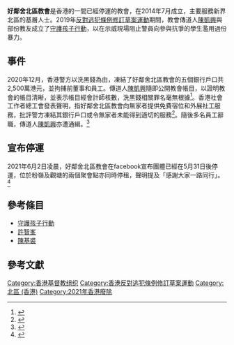 {{Refimprove|time=2020-12-11T01:21:28+00:00}}
'''好鄰舍北區教會'''是香港的一間已經停運的教會，在2014年7月成立，主要服務新界北區的基層人士。2019年[[反對逃犯條例修訂草案運動|反對逃犯條例修訂草案運動]]期間，教會傳道人[[陳凱興|陳凱興]]與部份教友成立了[[守護孩子行動|守護孩子行動]]，以在示威現場阻止警員向參與抗爭的學生濫用過份暴力。

==事件==
2020年12月，香港警方以洗黑錢為由，凍結了好鄰舍北區教會的五個銀行戶口共2,500萬港元，並拘捕前董事和員工。傳道人[[陳凱興|陳凱興]]隨即公開教會帳目，以證明教會的帳目清晰，並表示帳目經會計師核數，洗黑錢相關罪名毫無根據<ref>{{cite news |title=被警指控隱瞞 1,800 萬捐款　好鄰舍北區教會：帳目清晰　政權赤裸裸打壓 |url=https://www.thestandnews.com/politics/%E8%A2%AB%E8%AD%A6%E6%8C%87%E6%8E%A7%E9%9A%B1%E7%9E%9E-1-800-%E8%90%AC%E6%8D%90%E6%AC%BE-%E5%A5%BD%E9%84%B0%E8%88%8D%E5%8C%97%E5%8D%80%E6%95%99%E6%9C%83-%E5%B8%B3%E7%9B%AE%E6%B8%85%E6%99%B0-%E6%94%BF%E6%AC%8A%E8%B5%A4%E8%A3%B8%E8%A3%B8%E6%89%93%E5%A3%93/ |publisher=立場新聞 |date=2020-12-09 |accessdate=2020-12-10 |archive-date=2021-01-16 |archive-url=https://web.archive.org/web/20210116191855/https://www.thestandnews.com/politics/%E8%A2%AB%E8%AD%A6%E6%8C%87%E6%8E%A7%E9%9A%B1%E7%9E%9E-1-800-%E8%90%AC%E6%8D%90%E6%AC%BE-%E5%A5%BD%E9%84%B0%E8%88%8D%E5%8C%97%E5%8D%80%E6%95%99%E6%9C%83-%E5%B8%B3%E7%9B%AE%E6%B8%85%E6%99%B0-%E6%94%BF%E6%AC%8A%E8%B5%A4%E8%A3%B8%E8%A3%B8%E6%89%93%E5%A3%93/ |dead-url=no }}</ref>。香港社會工作者總工會發表聲明，指好鄰舍北區教會向無家者提供免費宿位和外展社工服務，批評警方凍結其銀行戶口或令無家者未能得到適切的服務<ref>{{Cite web|url=https://www.hk01.com/%E7%AA%81%E7%99%BC/559317/%E5%A5%BD%E9%84%B0%E8%88%8D%E5%8C%97%E5%8D%80%E6%95%99%E6%9C%83%E7%99%BC%E6%96%87%E6%96%A5%E8%AD%A6%E6%89%93%E5%A3%93-%E6%8C%87%E5%9C%98%E9%AB%94%E5%B8%B3%E7%9B%AE%E6%B8%85%E6%99%B0-%E7%84%A1%E6%87%BC%E5%B0%8D%E7%B0%BF%E5%85%AC%E5%A0%82|title=好鄰舍北區教會發文斥警打壓　指團體帳目清晰、無懼對簿公堂|date=2020-12-09|work=香港01|accessdate=2020-12-24|archive-date=2020-12-09|archive-url=https://web.archive.org/web/20201209021008/https://www.hk01.com/%E7%AA%81%E7%99%BC/559317/%E5%A5%BD%E9%84%B0%E8%88%8D%E5%8C%97%E5%8D%80%E6%95%99%E6%9C%83%E7%99%BC%E6%96%87%E6%96%A5%E8%AD%A6%E6%89%93%E5%A3%93-%E6%8C%87%E5%9C%98%E9%AB%94%E5%B8%B3%E7%9B%AE%E6%B8%85%E6%99%B0-%E7%84%A1%E6%87%BC%E5%B0%8D%E7%B0%BF%E5%85%AC%E5%A0%82|dead-url=no}}</ref>。隨後多名員工辭職，傳道人[[陳凱興|陳凱興]]亦遭通緝。<ref>{{cite news |title=好鄰舍北區教會宣布停運 創辦人陳凱興曾涉欺詐及洗黑錢被通緝 |url=https://hd.stheadline.com/news/realtime/hk/2088664/%E5%8D%B3%E6%99%82-%E6%B8%AF%E8%81%9E-%E5%A5%BD%E9%84%B0%E8%88%8D%E5%8C%97%E5%8D%80%E6%95%99%E6%9C%83%E5%AE%A3%E5%B8%83%E5%81%9C%E9%81%8B-%E5%89%B5%E8%BE%A6%E4%BA%BA%E9%99%B3%E5%87%B1%E8%88%88%E6%9B%BE%E6%B6%89%E6%AC%BA%E8%A9%90%E5%8F%8A%E6%B4%97%E9%BB%91%E9%8C%A2%E8%A2%AB%E9%80%9A%E7%B7%9D |accessdate=2021-06-13 |work=頭條日報 |date=2021-06-02 |archive-date=2021-06-13 |archive-url=https://web.archive.org/web/20210613010530/https://hd.stheadline.com/news/realtime/hk/2088664/%E5%8D%B3%E6%99%82-%E6%B8%AF%E8%81%9E-%E5%A5%BD%E9%84%B0%E8%88%8D%E5%8C%97%E5%8D%80%E6%95%99%E6%9C%83%E5%AE%A3%E5%B8%83%E5%81%9C%E9%81%8B-%E5%89%B5%E8%BE%A6%E4%BA%BA%E9%99%B3%E5%87%B1%E8%88%88%E6%9B%BE%E6%B6%89%E6%AC%BA%E8%A9%90%E5%8F%8A%E6%B4%97%E9%BB%91%E9%8C%A2%E8%A2%AB%E9%80%9A%E7%B7%9D |dead-url=no }}</ref>

==宣布停運==
2021年6月2日凌晨，好鄰舍北區教會在facebook宣布團體已經在5月31日後停運，位於粉嶺及觀塘的兩個聚會點亦同時停租，聲明提及「感謝大家一路同行」。<ref>{{cite news |title=好鄰舍北區教會宣布停運　「感謝大家一路同行」 |url=https://news.mingpao.com/ins/%E6%B8%AF%E8%81%9E/article/20210602/s00001/1622623786900/%E5%A5%BD%E9%84%B0%E8%88%8D%E5%8C%97%E5%8D%80%E6%95%99%E6%9C%83%E5%AE%A3%E5%B8%83%E5%81%9C%E9%81%8B-%E3%80%8C%E6%84%9F%E8%AC%9D%E5%A4%A7%E5%AE%B6%E4%B8%80%E8%B7%AF%E5%90%8C%E8%A1%8C%E3%80%8D |accessdate=2021-06-13 |work=明報 |date=2021-06-02 |archive-date=2021-06-13 |archive-url=https://web.archive.org/web/20210613005011/https://news.mingpao.com/ins/%E6%B8%AF%E8%81%9E/article/20210602/s00001/1622623786900/%E5%A5%BD%E9%84%B0%E8%88%8D%E5%8C%97%E5%8D%80%E6%95%99%E6%9C%83%E5%AE%A3%E5%B8%83%E5%81%9C%E9%81%8B-%E3%80%8C%E6%84%9F%E8%AC%9D%E5%A4%A7%E5%AE%B6%E4%B8%80%E8%B7%AF%E5%90%8C%E8%A1%8C%E3%80%8D |dead-url=no }}</ref>

==參考條目==
*[[守護孩子行動|守護孩子行動]]
*[[許智峯|許智峯]]
*[[陳基裘|陳基裘]]

==參考文獻==
{{reflist}}

[[Category:香港基督教组织|Category:香港基督教组织]]
[[Category:香港反對逃犯條例修訂草案運動|Category:香港反對逃犯條例修訂草案運動]]
[[Category:北區_(香港)|Category:北區 (香港)]]
[[Category:2021年香港廢除|Category:2021年香港廢除]]